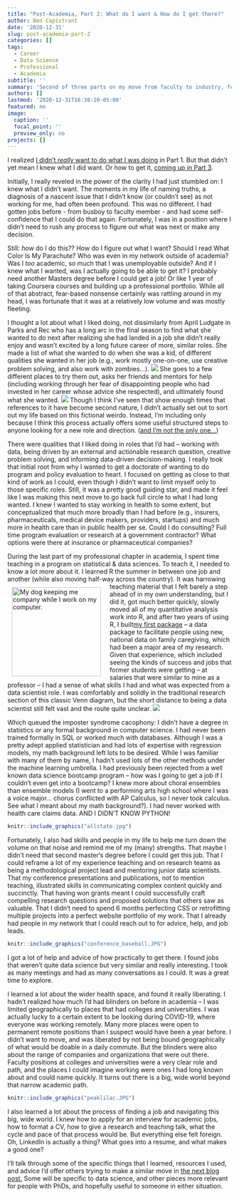 ```yaml
---
title: "Post-Academia, Part 2: What do I want & How do I get there?"
author: Ben Capistrant
date: '2020-12-31'
slug: post-academia-part-2
categories: []
tags:
  - Career
  - Data Science
  - Professional
  - Academia
subtitle: ''
summary: 'Second of three parts on my move from faculty to industry, focused on how I realized what I wanted next.'
authors: []
lastmod: '2020-12-31T16:38:20-05:00'
featured: no
image:
  caption: ''
  focal_point: ''
  preview_only: no
projects: []
---
```


I realized [I didn’t _really_ want to do what I was doing](../2020-12-28-post-academia-part-1/) in Part 1. But that didn’t yet mean I knew what I did want. Or how to get it, [coming up in Part 3](../2020-12-31-post-academia-part-3/).

Initially, I really reveled in the power of the clarity I had just stumbled on: I knew what I didn’t want. The moments in my life of naming truths, a diagnosis of a nascent issue that I didn’t know (or couldn’t see) as not working for me, had often been profound. This was no different. I had gotten jobs before - from busboy to faculty member - and had some self-confidence that I could do that again. Fortunately, I was in a position where I didn’t need to rush any process to figure out what was next or make any decision.

Still: _how_ do I do this?? How do I figure out what I want? Should I read What Color Is My Parachute? Who was even in my network outside of academia? Was I _too_ academic, so much that I was unemployable outside? And if I knew what I wanted, was I actually going to be able to get it? I probably need another Masters degree before I could get a job! Or like 1 year of taking Coursera courses and building up a professional portfolio. While all of that abstract, fear-based nonsense certainly was rattling around in my head, I was fortunate that it was at a relatively low volume and was mostly fleeting.

I thought a lot about what I liked doing, not dissimilarly from April Ludgate in Parks and Rec who has a long arc in the final season to find what she wanted to do next after realizing she had landed in a job she didn’t really enjoy and wasn’t excited by a long future career of more, similar roles. She made a list of what she wanted to do when she was a kid, of different qualities she wanted in her job (e.g., work mostly one-on-one, use creative problem solving, and also work with zombies...). ![](aprils-list.jpg) She goes to a few different places to try them out, asks her friends and mentors for help (including working through her fear of disappointing people who had invested in her career whose advice she respected), and ultimately found what she wanted. ![](https://i2.wp.com/i58.photobucket.com/albums/g246/sey115/sey115067/what%20to%20do_zpso7pzwlkp.gif?resize=499%2C281) Though I think I’ve seen that show enough times that references to it have become second nature, I didn’t actually set out to sort out my life based on this fictional weirdo. Instead, I’m including only because I think this process actually offers some useful structured steps to anyone looking for a new role and direction. ([and I’m not the only one…](https://www.businessnewsdaily.com/8259-april-ludgate-career-lessons.html))

There were qualities that I liked doing in roles that I’d had -- working with data, being driven by an external and actionable research question, creative problem solving, and informing data-driven decision-making. I really took that initial root from why I wanted to get a doctorate of wanting to do program and policy evaluation to heart. I focused on getting as close to that kind of work as I could, even though I didn’t want to limit myself only to those specific roles. Still, it was a pretty good guiding star, and made it feel like I was making this next move to go back full circle to what I had long wanted. I knew I wanted to stay working in health to some extent, but conceptualized that much more broadly than I had before (e.g., insurers, pharmaceuticals, medical device makers, providers, startups) and much more in health care than in public health per se. Could I do consulting? Full time program evaluation or research at a government contractor? What options were there at insurance or pharmaceutical companies?

During the last part of my professional chapter in academia, I spent time teaching in a program on statistical & data sciences. To teach it, I needed to know a lot more about it. I learned R the summer in between one job and another (while also moving half-way across the country). <img style="float: left; margin:10px 20px 10px 10px" src="learning_R.JPG" width="200" alt="My dog keeping me company while I work on my computer."> It was harrowing teaching material that I felt barely a step ahead of in my own understanding, but I did it, got much better quickly, slowly moved all of my quantitative analysis work into R, and after two years of using R, I built[ my first package](https://www.bencapistrant.com/project/internal-project/) -- a data package to facilitate people using new, national data on family caregiving, which had been a major area of my research. Given that experience, which included seeing the kinds of success and jobs that former students were getting -- at salaries that were similar to mine as a professor -- I had a sense of what skills I had and what was expected from a data scientist role. I was comfortably and solidly in the traditional research section of this classic Venn diagram, but the short distance to being a data scientist still felt vast and the route quite unclear. ![](https://miro.medium.com/max/1400/1*WvOnZ27TdPUbJfa9q21QJw.png)

Which queued the imposter syndrome cacophony: I didn’t have a degree in statistics or any formal background in computer science. I had never been trained formally in SQL or worked much with databases. Although I was a pretty adept applied statistician and had lots of expertise with regression models, my math background left lots to be desired. While I was familiar with many of them by name, I hadn’t used lots of the other methods under the machine learning umbrella. I had previously been rejected from a well known data science bootcamp program -- how was I going to get a job if I couldn’t even get into a bootcamp? I knew more about choral ensembles than ensemble models (I went to a performing arts high school where I was a voice major... chorus conflicted with AP Calculus, so I never took calculus. See what I meant about my math background?). I had never worked with health care claims data. AND I DIDN’T KNOW PYTHON! 

```r
knitr::include_graphics("allstate.jpg")
```

Fortunately, I also had skills and people in my life to help me turn down the volume on that noise and remind me of my (many) strengths. That maybe I didn’t need that second master’s degree before I could get this job. That I could reframe a lot of my experience teaching and on research teams as being a methodological project lead and mentoring junior data scientists. That my conference presentations and publications, not to mention teaching, illustrated skills in communicating complex content quickly and succinctly. That having won grants meant I could successfully craft compelling research questions and proposed solutions that others saw as valuable. That I didn’t need to spend 6 months perfecting CSS or retrofitting multiple projects into a perfect website portfolio of my work. That I already had people in my network that I could reach out to for advice, help, and job leads.

```r
knitr::include_graphics("conference_baseball.JPG")
```

I got a lot of help and advice of how practically to get there. I found jobs that weren't quite data science but very similar and really interesting. I took as many meetings and had as many conversations as I could. It was a great time to explore.

I learned a lot about the wider health space, and found it really liberating. I hadn't realized how much I'd had blinders on before in academia -- I was limited geographically to places that had colleges and universities.  I was actually lucky to a certain extent to be looking during COVID-19, where everyone was working remotely. Many more places were open to permanent remote positions than I suspect would have been a year before. I didn't want to move, and was liberated by not being bound geographically of what would be doable in a daily commute. But the blinders were also about the range of companies and organizations that were out there. Faculty positions at colleges and universities were a very clear role and path, and the places I could imagine working were ones I had long known about and could name quickly. It turns out there is a big, wide world beyond that narrow academic path.

```r
knitr::include_graphics("peaklilac.JPG")
```

I also learned a lot about the process of finding a job and navigating this big, wide world. I knew how to apply for an interview for academic jobs, how to format a CV, how to give a research and teaching talk, what the cycle and pace of that process would be. But everything else felt foreign. Oh, LinkedIn is actually a thing? What goes into a resume, and what makes a good one?  

I'll talk through some of the specific things that I learned, resources I used, and advice I'd offer others trying to make a similar move in [the next blog post.](../2020-12-31-post-academia-part-3/) Some will be specific to data science, and other pieces more relevant for people with PhDs, and hopefully useful to someone in either situation.

